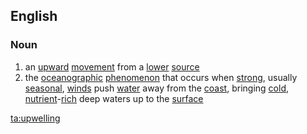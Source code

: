==English==
===Noun===
{{wikipedia}}
{{en-noun}}

# an [[upward]] [[movement]] from a [[lower]] [[source]]
# the [[oceanographic]] [[phenomenon]] that occurs when [[strong]], usually [[seasonal]], [[wind]]s push [[water]] away from the [[coast]], bringing [[cold]], [[nutrient]]-[[rich]] deep waters up to the [[surface]]

[[ta:upwelling]]